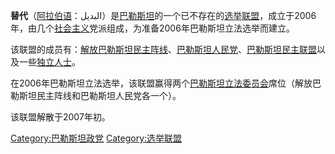 '''替代'''（[[阿拉伯语|阿拉伯语]]：البديل）是[[巴勒斯坦|巴勒斯坦]]的一个已不存在的[[选举联盟|选举联盟]]，成立于2006年，由几个[[社会主义|社会主义]]党派组成，为准备2006年巴勒斯坦立法选举而建立。

该联盟的成员有：[[解放巴勒斯坦民主阵线|解放巴勒斯坦民主阵线]]、[[巴勒斯坦人民党|巴勒斯坦人民党]]、[[巴勒斯坦民主联盟|巴勒斯坦民主联盟]]以及一些[[独立人士|独立人士]]。

在2006年巴勒斯坦立法选举，该联盟赢得两个[[巴勒斯坦立法委员会|巴勒斯坦立法委员会]]席位（解放巴勒斯坦民主阵线和巴勒斯坦人民党各一个）。

该联盟解散于2007年初。

[[Category:巴勒斯坦政党|Category:巴勒斯坦政党]]
[[Category:选举联盟|Category:选举联盟]]